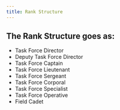 ```yaml
---
title: Rank Structure
---
```



## The Rank Structure goes as:
- Task Force Director
- Deputy Task Force Director
- Task Force Captain
- Task Force Lieutenant
- Task Force Sergeant
- Task Force Corporal
- Task Force Specialist
- Task Force Operative
- Field Cadet
